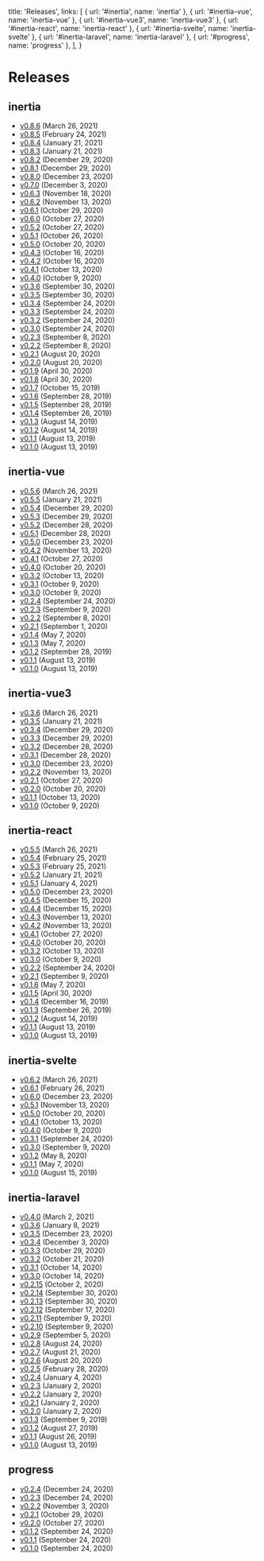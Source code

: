 
  title: 'Releases',
  links: [
    { url: '#inertia', name: 'inertia' },
    { url: '#inertia-vue', name: 'inertia-vue' },
    { url: '#inertia-vue3', name: 'inertia-vue3' },
    { url: '#inertia-react', name: 'inertia-react' },
    { url: '#inertia-svelte', name: 'inertia-svelte' },
    { url: '#inertia-laravel', name: 'inertia-laravel' },
    { url: '#progress', name: 'progress' },
  ],
}

# Releases

<h2>inertia</h2>
<ul>
  <li>
    <a href="/releases/inertia-0.8.6">v0.8.6</a>
    <span className="ml-2 text-sm text-gray-600">(March 26, 2021)</span>
  </li>
  <li>
    <a href="/releases/inertia-0.8.5">v0.8.5</a>
    <span className="ml-2 text-sm text-gray-600">(February 24, 2021)</span>
  </li>
  <li>
    <a href="/releases/inertia-0.8.4">v0.8.4</a>
    <span className="ml-2 text-sm text-gray-600">(January 21, 2021)</span>
  </li>
  <li>
    <a href="/releases/inertia-0.8.3">v0.8.3</a>
    <span className="ml-2 text-sm text-gray-600">(January 21, 2021)</span>
  </li>
  <li>
    <a href="/releases/inertia-0.8.2">v0.8.2</a>
    <span className="ml-2 text-sm text-gray-600">(December 29, 2020)</span>
  </li>
  <li>
    <a href="/releases/inertia-0.8.1">v0.8.1</a>
    <span className="ml-2 text-sm text-gray-600">(December 29, 2020)</span>
  </li>
  <li>
    <a href="/releases/inertia-0.8.0">v0.8.0</a>
    <span className="ml-2 text-sm text-gray-600">(December 23, 2020)</span>
  </li>
  <li>
    <a href="/releases/inertia-0.7.0">v0.7.0</a>
    <span className="ml-2 text-sm text-gray-600">(December 3, 2020)</span>
  </li>
  <li>
    <a href="/releases/inertia-0.6.3">v0.6.3</a>
    <span className="ml-2 text-sm text-gray-600">(November 18, 2020)</span>
  </li>
  <li>
    <a href="/releases/inertia-0.6.2">v0.6.2</a>
    <span className="ml-2 text-sm text-gray-600">(November 13, 2020)</span>
  </li>
  <li>
    <a href="/releases/inertia-0.6.1">v0.6.1</a>
    <span className="ml-2 text-sm text-gray-600">(October 29, 2020)</span>
  </li>
  <li>
    <a href="/releases/inertia-0.6.0">v0.6.0</a>
    <span className="ml-2 text-sm text-gray-600">(October 27, 2020)</span>
  </li>
  <li>
    <a href="/releases/inertia-0.5.2">v0.5.2</a>
    <span className="ml-2 text-sm text-gray-600">(October 27, 2020)</span>
  </li>
  <li>
    <a href="/releases/inertia-0.5.1">v0.5.1</a>
    <span className="ml-2 text-sm text-gray-600">(October 26, 2020)</span>
  </li>
  <li>
    <a href="/releases/inertia-0.5.0">v0.5.0</a>
    <span className="ml-2 text-sm text-gray-600">(October 20, 2020)</span>
  </li>
  <li>
    <a href="/releases/inertia-0.4.3">v0.4.3</a>
    <span className="ml-2 text-sm text-gray-600">(October 16, 2020)</span>
  </li>
  <li>
    <a href="/releases/inertia-0.4.2">v0.4.2</a>
    <span className="ml-2 text-sm text-gray-600">(October 16, 2020)</span>
  </li>
  <li>
    <a href="/releases/inertia-0.4.1">v0.4.1</a>
    <span className="ml-2 text-sm text-gray-600">(October 13, 2020)</span>
  </li>
  <li>
    <a href="/releases/inertia-0.4.0">v0.4.0</a>
    <span className="ml-2 text-sm text-gray-600">(October 9, 2020)</span>
  </li>
  <li>
    <a href="/releases/inertia-0.3.6">v0.3.6</a>
    <span className="ml-2 text-sm text-gray-600">(September 30, 2020)</span>
  </li>
  <li>
    <a href="/releases/inertia-0.3.5">v0.3.5</a>
    <span className="ml-2 text-sm text-gray-600">(September 30, 2020)</span>
  </li>
  <li>
    <a href="/releases/inertia-0.3.4">v0.3.4</a>
    <span className="ml-2 text-sm text-gray-600">(September 24, 2020)</span>
  </li>
  <li>
    <a href="/releases/inertia-0.3.3">v0.3.3</a>
    <span className="ml-2 text-sm text-gray-600">(September 24, 2020)</span>
  </li>
  <li>
    <a href="/releases/inertia-0.3.2">v0.3.2</a>
    <span className="ml-2 text-sm text-gray-600">(September 24, 2020)</span>
  </li>
  <li>
    <a href="/releases/inertia-0.3.0">v0.3.0</a>
    <span className="ml-2 text-sm text-gray-600">(September 24, 2020)</span>
  </li>
  <li>
    <a href="/releases/inertia-0.2.3">v0.2.3</a>
    <span className="ml-2 text-sm text-gray-600">(September 8, 2020)</span>
  </li>
  <li>
    <a href="/releases/inertia-0.2.2">v0.2.2</a>
    <span className="ml-2 text-sm text-gray-600">(September 8, 2020)</span>
  </li>
  <li>
    <a href="/releases/inertia-0.2.1">v0.2.1</a>
    <span className="ml-2 text-sm text-gray-600">(August 20, 2020)</span>
  </li>
  <li>
    <a href="/releases/inertia-0.2.0">v0.2.0</a>
    <span className="ml-2 text-sm text-gray-600">(August 20, 2020)</span>
  </li>
  <li>
    <a href="/releases/inertia-0.1.9">v0.1.9</a>
    <span className="ml-2 text-sm text-gray-600">(April 30, 2020)</span>
  </li>
  <li>
    <a href="/releases/inertia-0.1.8">v0.1.8</a>
    <span className="ml-2 text-sm text-gray-600">(April 30, 2020)</span>
  </li>
  <li>
    <a href="/releases/inertia-0.1.7">v0.1.7</a>
    <span className="ml-2 text-sm text-gray-600">(October 15, 2019)</span>
  </li>
  <li>
    <a href="/releases/inertia-0.1.6">v0.1.6</a>
    <span className="ml-2 text-sm text-gray-600">(September 28, 2019)</span>
  </li>
  <li>
    <a href="/releases/inertia-0.1.5">v0.1.5</a>
    <span className="ml-2 text-sm text-gray-600">(September 28, 2019)</span>
  </li>
  <li>
    <a href="/releases/inertia-0.1.4">v0.1.4</a>
    <span className="ml-2 text-sm text-gray-600">(September 26, 2019)</span>
  </li>
  <li>
    <a href="/releases/inertia-0.1.3">v0.1.3</a>
    <span className="ml-2 text-sm text-gray-600">(August 14, 2019)</span>
  </li>
  <li>
    <a href="/releases/inertia-0.1.2">v0.1.2</a>
    <span className="ml-2 text-sm text-gray-600">(August 14, 2019)</span>
  </li>
  <li>
    <a href="/releases/inertia-0.1.1">v0.1.1</a>
    <span className="ml-2 text-sm text-gray-600">(August 13, 2019)</span>
  </li>
  <li>
    <a href="/releases/inertia-0.1.0">v0.1.0</a>
    <span className="ml-2 text-sm text-gray-600">(August 13, 2019)</span>
  </li>
</ul>

<h2>inertia-vue</h2>
<ul>
  <li>
    <a href="/releases/inertia-vue-0.5.6">v0.5.6</a>
    <span className="ml-2 text-sm text-gray-600">(March 26, 2021)</span>
  </li>
  <li>
    <a href="/releases/inertia-vue-0.5.5">v0.5.5</a>
    <span className="ml-2 text-sm text-gray-600">(January 21, 2021)</span>
  </li>
  <li>
    <a href="/releases/inertia-vue-0.5.4">v0.5.4</a>
    <span className="ml-2 text-sm text-gray-600">(December 29, 2020)</span>
  </li>
  <li>
    <a href="/releases/inertia-vue-0.5.3">v0.5.3</a>
    <span className="ml-2 text-sm text-gray-600">(December 29, 2020)</span>
  </li>
  <li>
    <a href="/releases/inertia-vue-0.5.2">v0.5.2</a>
    <span className="ml-2 text-sm text-gray-600">(December 28, 2020)</span>
  </li>
  <li>
    <a href="/releases/inertia-vue-0.5.1">v0.5.1</a>
    <span className="ml-2 text-sm text-gray-600">(December 28, 2020)</span>
  </li>
  <li>
    <a href="/releases/inertia-vue-0.5.0">v0.5.0</a>
    <span className="ml-2 text-sm text-gray-600">(December 23, 2020)</span>
  </li>
  <li>
    <a href="/releases/inertia-vue-0.4.2">v0.4.2</a>
    <span className="ml-2 text-sm text-gray-600">(November 13, 2020)</span>
  </li>
  <li>
    <a href="/releases/inertia-vue-0.4.1">v0.4.1</a>
    <span className="ml-2 text-sm text-gray-600">(October 27, 2020)</span>
  </li>
  <li>
    <a href="/releases/inertia-vue-0.4.0">v0.4.0</a>
    <span className="ml-2 text-sm text-gray-600">(October 20, 2020)</span>
  </li>
  <li>
    <a href="/releases/inertia-vue-0.3.2">v0.3.2</a>
    <span className="ml-2 text-sm text-gray-600">(October 13, 2020)</span>
  </li>
  <li>
    <a href="/releases/inertia-vue-0.3.1">v0.3.1</a>
    <span className="ml-2 text-sm text-gray-600">(October 9, 2020)</span>
  </li>
  <li>
    <a href="/releases/inertia-vue-0.3.0">v0.3.0</a>
    <span className="ml-2 text-sm text-gray-600">(October 9, 2020)</span>
  </li>
  <li>
    <a href="/releases/inertia-vue-0.2.4">v0.2.4</a>
    <span className="ml-2 text-sm text-gray-600">(September 24, 2020)</span>
  </li>
  <li>
    <a href="/releases/inertia-vue-0.2.3">v0.2.3</a>
    <span className="ml-2 text-sm text-gray-600">(September 9, 2020)</span>
  </li>
  <li>
    <a href="/releases/inertia-vue-0.2.2">v0.2.2</a>
    <span className="ml-2 text-sm text-gray-600">(September 8, 2020)</span>
  </li>
  <li>
    <a href="/releases/inertia-vue-0.2.1">v0.2.1</a>
    <span className="ml-2 text-sm text-gray-600">(September 1, 2020)</span>
  </li>
  <li>
    <a href="/releases/inertia-vue-0.1.4">v0.1.4</a>
    <span className="ml-2 text-sm text-gray-600">(May 7, 2020)</span>
  </li>
  <li>
    <a href="/releases/inertia-vue-0.1.3">v0.1.3</a>
    <span className="ml-2 text-sm text-gray-600">(May 7, 2020)</span>
  </li>
  <li>
    <a href="/releases/inertia-vue-0.1.2">v0.1.2</a>
    <span className="ml-2 text-sm text-gray-600">(September 28, 2019)</span>
  </li>
  <li>
    <a href="/releases/inertia-vue-0.1.1">v0.1.1</a>
    <span className="ml-2 text-sm text-gray-600">(August 13, 2019)</span>
  </li>
  <li>
    <a href="/releases/inertia-vue-0.1.0">v0.1.0</a>
    <span className="ml-2 text-sm text-gray-600">(August 13, 2019)</span>
  </li>
</ul>

<h2>inertia-vue3</h2>
<ul>
  <li>
    <a href="/releases/inertia-vue3-0.3.6">v0.3.6</a>
    <span className="ml-2 text-sm text-gray-600">(March 26, 2021)</span>
  </li>
  <li>
    <a href="/releases/inertia-vue3-0.3.5">v0.3.5</a>
    <span className="ml-2 text-sm text-gray-600">(January 21, 2021)</span>
  </li>
  <li>
    <a href="/releases/inertia-vue3-0.3.4">v0.3.4</a>
    <span className="ml-2 text-sm text-gray-600">(December 29, 2020)</span>
  </li>
  <li>
    <a href="/releases/inertia-vue3-0.3.3">v0.3.3</a>
    <span className="ml-2 text-sm text-gray-600">(December 29, 2020)</span>
  </li>
  <li>
    <a href="/releases/inertia-vue3-0.3.2">v0.3.2</a>
    <span className="ml-2 text-sm text-gray-600">(December 28, 2020)</span>
  </li>
  <li>
    <a href="/releases/inertia-vue3-0.3.1">v0.3.1</a>
    <span className="ml-2 text-sm text-gray-600">(December 28, 2020)</span>
  </li>
  <li>
    <a href="/releases/inertia-vue3-0.3.0">v0.3.0</a>
    <span className="ml-2 text-sm text-gray-600">(December 23, 2020)</span>
  </li>
  <li>
    <a href="/releases/inertia-vue3-0.2.2">v0.2.2</a>
    <span className="ml-2 text-sm text-gray-600">(November 13, 2020)</span>
  </li>
  <li>
    <a href="/releases/inertia-vue3-0.2.1">v0.2.1</a>
    <span className="ml-2 text-sm text-gray-600">(October 27, 2020)</span>
  </li>
  <li>
    <a href="/releases/inertia-vue3-0.2.0">v0.2.0</a>
    <span className="ml-2 text-sm text-gray-600">(October 20, 2020)</span>
  </li>
  <li>
    <a href="/releases/inertia-vue3-0.1.1">v0.1.1</a>
    <span className="ml-2 text-sm text-gray-600">(October 13, 2020)</span>
  </li>
  <li>
    <a href="/releases/inertia-vue3-0.1.0">v0.1.0</a>
    <span className="ml-2 text-sm text-gray-600">(October 9, 2020)</span>
  </li>
</ul>

<h2>inertia-react</h2>
<ul>
  <li>
    <a href="/releases/inertia-react-0.5.5">v0.5.5</a>
    <span className="ml-2 text-sm text-gray-600">(March 26, 2021)</span>
  </li>
  <li>
    <a href="/releases/inertia-react-0.5.4">v0.5.4</a>
    <span className="ml-2 text-sm text-gray-600">(February 25, 2021)</span>
  </li>
  <li>
    <a href="/releases/inertia-react-0.5.3">v0.5.3</a>
    <span className="ml-2 text-sm text-gray-600">(February 25, 2021)</span>
  </li>
  <li>
    <a href="/releases/inertia-react-0.5.2">v0.5.2</a>
    <span className="ml-2 text-sm text-gray-600">(January 21, 2021)</span>
  </li>
  <li>
    <a href="/releases/inertia-react-0.5.1">v0.5.1</a>
    <span className="ml-2 text-sm text-gray-600">(January 4, 2021)</span>
  </li>
  <li>
    <a href="/releases/inertia-react-0.5.0">v0.5.0</a>
    <span className="ml-2 text-sm text-gray-600">(December 23, 2020)</span>
  </li>
  <li>
    <a href="/releases/inertia-react-0.4.5">v0.4.5</a>
    <span className="ml-2 text-sm text-gray-600">(December 15, 2020)</span>
  </li>
  <li>
    <a href="/releases/inertia-react-0.4.4">v0.4.4</a>
    <span className="ml-2 text-sm text-gray-600">(December 15, 2020)</span>
  </li>
  <li>
    <a href="/releases/inertia-react-0.4.3">v0.4.3</a>
    <span className="ml-2 text-sm text-gray-600">(November 13, 2020)</span>
  </li>
  <li>
    <a href="/releases/inertia-react-0.4.2">v0.4.2</a>
    <span className="ml-2 text-sm text-gray-600">(November 13, 2020)</span>
  </li>
  <li>
    <a href="/releases/inertia-react-0.4.1">v0.4.1</a>
    <span className="ml-2 text-sm text-gray-600">(October 27, 2020)</span>
  </li>
  <li>
    <a href="/releases/inertia-react-0.4.0">v0.4.0</a>
    <span className="ml-2 text-sm text-gray-600">(October 20, 2020)</span>
  </li>
  <li>
    <a href="/releases/inertia-react-0.3.2">v0.3.2</a>
    <span className="ml-2 text-sm text-gray-600">(October 13, 2020)</span>
  </li>
  <li>
    <a href="/releases/inertia-react-0.3.0">v0.3.0</a>
    <span className="ml-2 text-sm text-gray-600">(October 9, 2020)</span>
  </li>
  <li>
    <a href="/releases/inertia-react-0.2.2">v0.2.2</a>
    <span className="ml-2 text-sm text-gray-600">(September 24, 2020)</span>
  </li>
  <li>
    <a href="/releases/inertia-react-0.2.1">v0.2.1</a>
    <span className="ml-2 text-sm text-gray-600">(September 9, 2020)</span>
  </li>
  <li>
    <a href="/releases/inertia-react-0.1.6">v0.1.6</a>
    <span className="ml-2 text-sm text-gray-600">(May 7, 2020)</span>
  </li>
  <li>
    <a href="/releases/inertia-react-0.1.5">v0.1.5</a>
    <span className="ml-2 text-sm text-gray-600">(April 30, 2020)</span>
  </li>
  <li>
    <a href="/releases/inertia-react-0.1.4">v0.1.4</a>
    <span className="ml-2 text-sm text-gray-600">(December 16, 2019)</span>
  </li>
  <li>
    <a href="/releases/inertia-react-0.1.3">v0.1.3</a>
    <span className="ml-2 text-sm text-gray-600">(September 26, 2019)</span>
  </li>
  <li>
    <a href="/releases/inertia-react-0.1.2">v0.1.2</a>
    <span className="ml-2 text-sm text-gray-600">(August 14, 2019)</span>
  </li>
  <li>
    <a href="/releases/inertia-react-0.1.1">v0.1.1</a>
    <span className="ml-2 text-sm text-gray-600">(August 13, 2019)</span>
  </li>
  <li>
    <a href="/releases/inertia-react-0.1.0">v0.1.0</a>
    <span className="ml-2 text-sm text-gray-600">(August 13, 2019)</span>
  </li>
</ul>

<h2>inertia-svelte</h2>
<ul>
  <li>
    <a href="/releases/inertia-svelte-0.6.2">v0.6.2</a>
    <span className="ml-2 text-sm text-gray-600">(March 26, 2021)</span>
  </li>
  <li>
    <a href="/releases/inertia-svelte-0.6.1">v0.6.1</a>
    <span className="ml-2 text-sm text-gray-600">(February 26, 2021)</span>
  </li>
  <li>
    <a href="/releases/inertia-svelte-0.6.0">v0.6.0</a>
    <span className="ml-2 text-sm text-gray-600">(December 23, 2020)</span>
  </li>
  <li>
    <a href="/releases/inertia-svelte-0.5.1">v0.5.1</a>
    <span className="ml-2 text-sm text-gray-600">(November 13, 2020)</span>
  </li>
  <li>
    <a href="/releases/inertia-svelte-0.5.0">v0.5.0</a>
    <span className="ml-2 text-sm text-gray-600">(October 20, 2020)</span>
  </li>
  <li>
    <a href="/releases/inertia-svelte-0.4.1">v0.4.1</a>
    <span className="ml-2 text-sm text-gray-600">(October 13, 2020)</span>
  </li>
  <li>
    <a href="/releases/inertia-svelte-0.4.0">v0.4.0</a>
    <span className="ml-2 text-sm text-gray-600">(October 9, 2020)</span>
  </li>
  <li>
    <a href="/releases/inertia-svelte-0.3.1">v0.3.1</a>
    <span className="ml-2 text-sm text-gray-600">(September 24, 2020)</span>
  </li>
  <li>
    <a href="/releases/inertia-svelte-0.3.0">v0.3.0</a>
    <span className="ml-2 text-sm text-gray-600">(September 9, 2020)</span>
  </li>
  <li>
    <a href="/releases/inertia-svelte-0.1.2">v0.1.2</a>
    <span className="ml-2 text-sm text-gray-600">(May 8, 2020)</span>
  </li>
  <li>
    <a href="/releases/inertia-svelte-0.1.1">v0.1.1</a>
    <span className="ml-2 text-sm text-gray-600">(May 7, 2020)</span>
  </li>
  <li>
    <a href="/releases/inertia-svelte-0.1.0">v0.1.0</a>
    <span className="ml-2 text-sm text-gray-600">(August 15, 2019)</span>
  </li>
</ul>

<h2>inertia-laravel</h2>
<ul>
  <li>
    <a href="/releases/inertia-laravel-0.4.0">v0.4.0</a>
    <span className="ml-2 text-sm text-gray-600">(March 2, 2021)</span>
  </li>
  <li>
    <a href="/releases/inertia-laravel-0.3.6">v0.3.6</a>
    <span className="ml-2 text-sm text-gray-600">(January 8, 2021)</span>
  </li>
  <li>
    <a href="/releases/inertia-laravel-0.3.5">v0.3.5</a>
    <span className="ml-2 text-sm text-gray-600">(December 23, 2020)</span>
  </li>
  <li>
    <a href="/releases/inertia-laravel-0.3.4">v0.3.4</a>
    <span className="ml-2 text-sm text-gray-600">(December 3, 2020)</span>
  </li>
  <li>
    <a href="/releases/inertia-laravel-0.3.3">v0.3.3</a>
    <span className="ml-2 text-sm text-gray-600">(October 29, 2020)</span>
  </li>
  <li>
    <a href="/releases/inertia-laravel-0.3.2">v0.3.2</a>
    <span className="ml-2 text-sm text-gray-600">(October 21, 2020)</span>
  </li>
  <li>
    <a href="/releases/inertia-laravel-0.3.1">v0.3.1</a>
    <span className="ml-2 text-sm text-gray-600">(October 14, 2020)</span>
  </li>
  <li>
    <a href="/releases/inertia-laravel-0.3.0">v0.3.0</a>
    <span className="ml-2 text-sm text-gray-600">(October 14, 2020)</span>
  </li>
  <li>
    <a href="/releases/inertia-laravel-0.2.15">v0.2.15</a>
    <span className="ml-2 text-sm text-gray-600">(October 2, 2020)</span>
  </li>
  <li>
    <a href="/releases/inertia-laravel-0.2.14">v0.2.14</a>
    <span className="ml-2 text-sm text-gray-600">(September 30, 2020)</span>
  </li>
  <li>
    <a href="/releases/inertia-laravel-0.2.13">v0.2.13</a>
    <span className="ml-2 text-sm text-gray-600">(September 30, 2020)</span>
  </li>
  <li>
    <a href="/releases/inertia-laravel-0.2.12">v0.2.12</a>
    <span className="ml-2 text-sm text-gray-600">(September 17, 2020)</span>
  </li>
  <li>
    <a href="/releases/inertia-laravel-0.2.11">v0.2.11</a>
    <span className="ml-2 text-sm text-gray-600">(September 9, 2020)</span>
  </li>
  <li>
    <a href="/releases/inertia-laravel-0.2.10">v0.2.10</a>
    <span className="ml-2 text-sm text-gray-600">(September 9, 2020)</span>
  </li>
  <li>
    <a href="/releases/inertia-laravel-0.2.9">v0.2.9</a>
    <span className="ml-2 text-sm text-gray-600">(September 5, 2020)</span>
  </li>
  <li>
    <a href="/releases/inertia-laravel-0.2.8">v0.2.8</a>
    <span className="ml-2 text-sm text-gray-600">(August 24, 2020)</span>
  </li>
  <li>
    <a href="/releases/inertia-laravel-0.2.7">v0.2.7</a>
    <span className="ml-2 text-sm text-gray-600">(August 21, 2020)</span>
  </li>
  <li>
    <a href="/releases/inertia-laravel-0.2.6">v0.2.6</a>
    <span className="ml-2 text-sm text-gray-600">(August 20, 2020)</span>
  </li>
  <li>
    <a href="/releases/inertia-laravel-0.2.5">v0.2.5</a>
    <span className="ml-2 text-sm text-gray-600">(February 28, 2020)</span>
  </li>
  <li>
    <a href="/releases/inertia-laravel-0.2.4">v0.2.4</a>
    <span className="ml-2 text-sm text-gray-600">(January 4, 2020)</span>
  </li>
  <li>
    <a href="/releases/inertia-laravel-0.2.3">v0.2.3</a>
    <span className="ml-2 text-sm text-gray-600">(January 2, 2020)</span>
  </li>
  <li>
    <a href="/releases/inertia-laravel-0.2.2">v0.2.2</a>
    <span className="ml-2 text-sm text-gray-600">(January 2, 2020)</span>
  </li>
  <li>
    <a href="/releases/inertia-laravel-0.2.1">v0.2.1</a>
    <span className="ml-2 text-sm text-gray-600">(January 2, 2020)</span>
  </li>
  <li>
    <a href="/releases/inertia-laravel-0.2.0">v0.2.0</a>
    <span className="ml-2 text-sm text-gray-600">(January 2, 2020)</span>
  </li>
  <li>
    <a href="/releases/inertia-laravel-0.1.3">v0.1.3</a>
    <span className="ml-2 text-sm text-gray-600">(September 9, 2019)</span>
  </li>
  <li>
    <a href="/releases/inertia-laravel-0.1.2">v0.1.2</a>
    <span className="ml-2 text-sm text-gray-600">(August 27, 2019)</span>
  </li>
  <li>
    <a href="/releases/inertia-laravel-0.1.1">v0.1.1</a>
    <span className="ml-2 text-sm text-gray-600">(August 26, 2019)</span>
  </li>
  <li>
    <a href="/releases/inertia-laravel-0.1.0">v0.1.0</a>
    <span className="ml-2 text-sm text-gray-600">(August 13, 2019)</span>
  </li>
</ul>

<h2>progress</h2>
<ul>
  <li>
    <a href="/releases/inertia-progress-0.2.4">v0.2.4</a>
    <span className="ml-2 text-sm text-gray-600">(December 24, 2020)</span>
  </li>
  <li>
    <a href="/releases/inertia-progress-0.2.3">v0.2.3</a>
    <span className="ml-2 text-sm text-gray-600">(December 24, 2020)</span>
  </li>
  <li>
    <a href="/releases/inertia-progress-0.2.2">v0.2.2</a>
    <span className="ml-2 text-sm text-gray-600">(November 3, 2020)</span>
  </li>
  <li>
    <a href="/releases/inertia-progress-0.2.1">v0.2.1</a>
    <span className="ml-2 text-sm text-gray-600">(October 29, 2020)</span>
  </li>
  <li>
    <a href="/releases/inertia-progress-0.2.0">v0.2.0</a>
    <span className="ml-2 text-sm text-gray-600">(October 27, 2020)</span>
  </li>
  <li>
    <a href="/releases/inertia-progress-0.1.2">v0.1.2</a>
    <span className="ml-2 text-sm text-gray-600">(September 24, 2020)</span>
  </li>
  <li>
    <a href="/releases/inertia-progress-0.1.1">v0.1.1</a>
    <span className="ml-2 text-sm text-gray-600">(September 24, 2020)</span>
  </li>
  <li>
    <a href="/releases/inertia-progress-0.1.0">v0.1.0</a>
    <span className="ml-2 text-sm text-gray-600">(September 24, 2020)</span>
  </li>
</ul>

